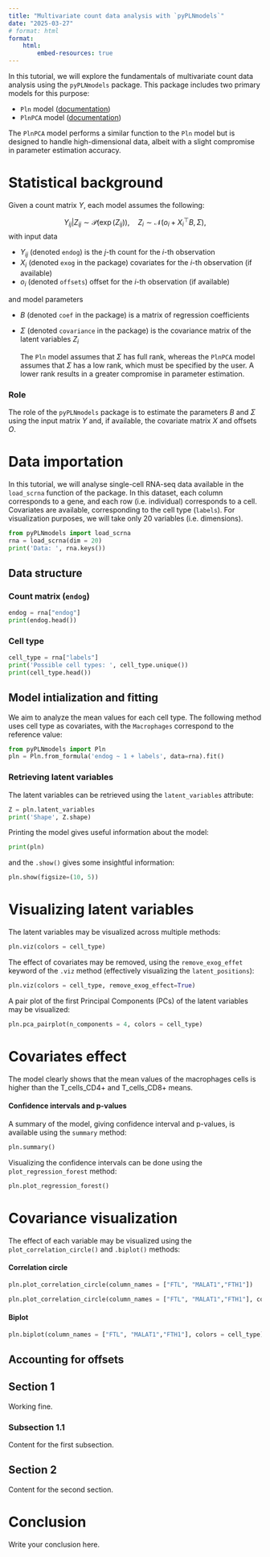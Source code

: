 ```yaml
---
title: "Multivariate count data analysis with `pyPLNmodels`"
date: "2025-03-27"
# format: html
format:
    html:
        embed-resources: true
---
```



In this tutorial, we will explore the fundamentals of multivariate count data analysis using the
`pyPLNmodels` package. This package includes two primary models for this purpose:

* `Pln` model ([documentation](https://pln-team.github.io/pyPLNmodels/pln.html))
* `PlnPCA` model ([documentation](https://pln-team.github.io/pyPLNmodels/plnpca.html))

The `PlnPCA` model performs a similar function to the `Pln` model but is designed to
handle high-dimensional data, albeit with a slight compromise in parameter estimation accuracy.


# Statistical background

Given a count matrix $Y$, each model assumes the following:

$$ Y_{ij}| Z_{ij} \sim \mathcal P(\exp(Z_{ij})), \quad Z_{i}\sim \mathcal N(o_i + X_i^{\top} B, \Sigma),$$
with input data

* $Y_{ij}$ (denoted `endog`) is the $j$-th count for the $i$-th observation
* $X_i$ (denoted `exog` in the package) covariates for the $i$-th observation (if available)
* $o_i$ (denoted `offsets`) offset for the $i$-th observation (if available)

and model parameters

* $B$ (denoted `coef` in the package) is a matrix of regression coefficients
* $\Sigma$ (denoted `covariance` in the package) is the covariance matrix of the latent variables $Z_i$

  The `Pln` model assumes that $\Sigma$ has full
  rank, whereas the `PlnPCA` model assumes that
  $\Sigma$ has a low rank, which must be
  specified by the user. A lower rank results in
  a greater compromise in parameter estimation.

### Role

The role of the `pyPLNmodels` package is to estimate the parameters $B$ and
$\Sigma$ using the input matrix $Y$ and, if available, the covariate matrix $X$ and offsets $O$.


# Data importation

In this tutorial, we will analyse single-cell RNA-seq data available in the
`load_scrna` function of the package. In this dataset, each column corresponds to
a gene, and each row (i.e. individual) corresponds to a cell. Covariates are
available, corresponding to the cell type (`labels`). For visualization
purposes, we will take only 20 variables (i.e. dimensions).

```python
from pyPLNmodels import load_scrna
rna = load_scrna(dim = 20)
print('Data: ', rna.keys())
```

## Data structure

### Count matrix  (`endog`)

```python
endog = rna["endog"]
print(endog.head())
```

### Cell type

```python
cell_type = rna["labels"]
print('Possible cell types: ', cell_type.unique())
print(cell_type.head())
```


## Model intialization and fitting


We aim to analyze the mean values for each cell type. The following method uses
cell type as covariates, with the `Macrophages` correspond to the reference value:

```python
from pyPLNmodels import Pln
pln = Pln.from_formula('endog ~ 1 + labels', data=rna).fit()
```

### Retrieving latent variables

The latent variables can be retrieved using the `latent_variables` attribute:


```python
Z = pln.latent_variables
print('Shape', Z.shape)
```

Printing the model gives useful information about the model:
```python
print(pln)
```
and the `.show()` gives some insightful information:
```python
pln.show(figsize=(10, 5))
```
# Visualizing latent variables

The latent variables may be visualized across multiple methods:
```python
pln.viz(colors = cell_type)
```
The effect of covariates may be removed, using the `remove_exog_effet` keyword
of the `.viz` method (effectively visualizing the `latent_positions`):
```python
pln.viz(colors = cell_type, remove_exog_effect=True)
```

A pair plot of the first Principal Components (PCs) of the latent variables may be visualized:

```python
pln.pca_pairplot(n_components = 4, colors = cell_type)
```



# Covariates effect

The model clearly shows that the mean values of the macrophages cells is higher
than the T_cells_CD4+ and T_cells_CD8+ means.

#### Confidence intervals and p-values

A summary of the model, giving confidence interval and p-values, is available using the `summary` method:

```python
pln.summary()
```
Visualizing the confidence intervals can be done using the `plot_regression_forest` method:
```python
pln.plot_regression_forest()
```
# Covariance visualization

The effect of each variable may be visualized using the   `plot_correlation_circle()` and `.biplot()` methods:

#### Correlation circle

```python
pln.plot_correlation_circle(column_names = ["FTL", "MALAT1","FTH1"])
```

```python
pln.plot_correlation_circle(column_names = ["FTL", "MALAT1","FTH1"], colors = cell_type)
```
#### Biplot
```python
pln.biplot(column_names = ["FTL", "MALAT1","FTH1"], colors = cell_type)
```



## Accounting for offsets








## Section 1

Working fine.

### Subsection 1.1

Content for the first subsection.

## Section 2

Content for the second section.

# Conclusion

Write your conclusion here.

